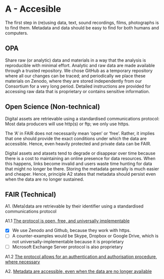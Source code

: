 # A - Accesible {#accessible}

::: {.rmdnote data-latex="{note}"}

The first step in (re)using data, text, sound recordings, films, photographs is to find them. Metadata and data should be easy to find for both humans and computers.

:::


## OPA 



Share raw (or analytic) data and materials in a way that the analysis is reproducible with minimal effort. Analytic and raw data are made available through a trusted repository. We chose GitHub as a temporary repository where all our changes can be traced; and periodically we place these materials on Zenodo, where they are stored independently from our Consortium for a very long period. Detailed instructions are provided for accessing raw data that is proprietary or contains sensitive information.



## Open Science (Non-technical)

Digital assets are retrievable using a standardised communications protocol: 
Most data producers will use http(s) or ftp; we only use https.

The ‘A’ in FAIR does not necessarily mean ‘open’ or ‘free’. Rather, it implies that one should provide the exact conditions under which the data are accessible. Hence, even heavily protected and private data can be FAIR. 

Digital assets and atasets tend to degrade or disappear over time because there is a cost to maintaining an online presence for data resources. When this happens, links become invalid and users waste time hunting for data that might no longer be there. Storing the metadata generally is much easier and cheaper. Hence, principle A2 states that metadata should persist even when the data are no longer sustained. 


## FAIR (Technical)

A1. (Meta)data are retrievable by their identifier using a standardised communications protocol

A1.1 [The protocol is open, free, and universally implementable](https://www.go-fair.org/fair-principles/i1-metadata-use-formal-accessible-shared-broadly-applicable-language-knowledge-representation/)

- [x] We use Zenodo and Github, because they work with https.
- [ ] A counter-examples would be Skype, Dropbox or Google Drive, which is not universally-implementable because it is proprietary
- [ ] Microsoft Exchange Server protocol is also proprietary

A1.2 [The protocol allows for an authentication and authorisation procedure, where necessary](https://www.go-fair.org/fair-principles/a1-2-protocol-allows-authentication-authorisation-required/)

A2. [Metadata are accessible, even when the data are no longer available](https://www.go-fair.org/fair-principles/a2-metadata-accessible-even-data-no-longer-available/)


